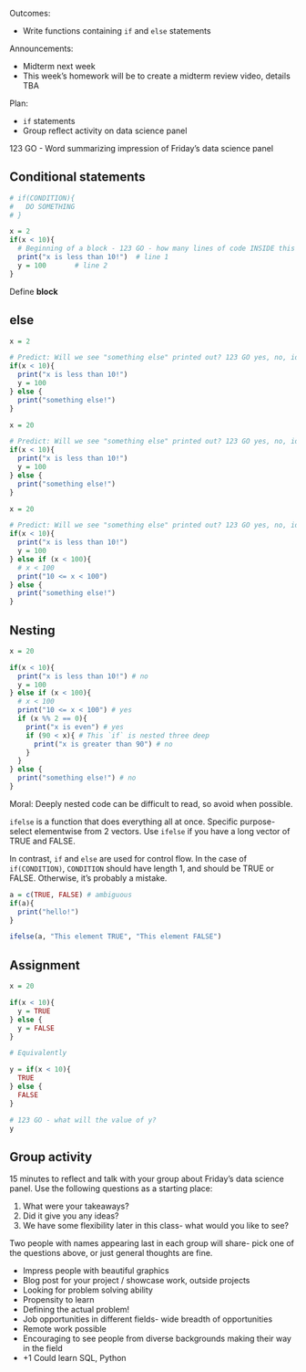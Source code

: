 Outcomes:

- Write functions containing `if` and `else` statements

Announcements:

- Midterm next week
- This week's homework will be to create a midterm review video, details TBA

Plan:

- `if` statements
- Group reflect activity on data science panel

123 GO - Word summarizing impression of Friday's data science panel

## Conditional statements

```r
# if(CONDITION){
#   DO SOMETHING
# }
```

```r
x = 2
if(x < 10){
  # Beginning of a block - 123 GO - how many lines of code INSIDE this block?
  print("x is less than 10!")  # line 1
  y = 100       # line 2
}

```

Define __block__

## else

```r
x = 2

# Predict: Will we see "something else" printed out? 123 GO yes, no, idk
if(x < 10){
  print("x is less than 10!")
  y = 100
} else {
  print("something else!")
}

```

```r
x = 20

# Predict: Will we see "something else" printed out? 123 GO yes, no, idk
if(x < 10){
  print("x is less than 10!")
  y = 100
} else {
  print("something else!")
}

```

```r
x = 20

# Predict: Will we see "something else" printed out? 123 GO yes, no, idk
if(x < 10){
  print("x is less than 10!")
  y = 100
} else if (x < 100){
  # x < 100
  print("10 <= x < 100")
} else {
  print("something else!")
}

```

## Nesting

```r
x = 20

if(x < 10){
  print("x is less than 10!") # no
  y = 100
} else if (x < 100){
  # x < 100
  print("10 <= x < 100") # yes
  if (x %% 2 == 0){
    print("x is even") # yes
    if (90 < x){ # This `if` is nested three deep
      print("x is greater than 90") # no
    }
  }
} else {
  print("something else!") # no
}
```

Moral: Deeply nested code can be difficult to read, so avoid when possible.

`ifelse` is a function that does everything all at once.
Specific purpose- select elementwise from 2 vectors.
Use `ifelse` if you have a long vector of TRUE and FALSE.

In contrast, `if` and `else` are used for control flow.
In the case of `if(CONDITION)`, `CONDITION` should have length 1, and should be TRUE or FALSE.
Otherwise, it's probably a mistake.


```r
a = c(TRUE, FALSE) # ambiguous
if(a){
  print("hello!")
}

ifelse(a, "This element TRUE", "This element FALSE")
```

## Assignment

```r
x = 20

if(x < 10){
  y = TRUE
} else {
  y = FALSE
}

# Equivalently

y = if(x < 10){
  TRUE
} else {
  FALSE
}

# 123 GO - what will the value of y?
y
```

## Group activity

15 minutes to reflect and talk with your group about Friday's data science panel.
Use the following questions as a starting place:

1. What were your takeaways?
2. Did it give you any ideas?
3. We have some flexibility later in this class- what would you like to see?

Two people with names appearing last in each group will share- pick one of the questions above, or just general thoughts are fine.

- Impress people with beautiful graphics
- Blog post for your project / showcase work, outside projects
- Looking for problem solving ability
- Propensity to learn
- Defining the actual problem!
- Job opportunities in different fields- wide breadth of opportunities
- Remote work possible
- Encouraging to see people from diverse backgrounds making their way in the field
- +1 Could learn SQL, Python



